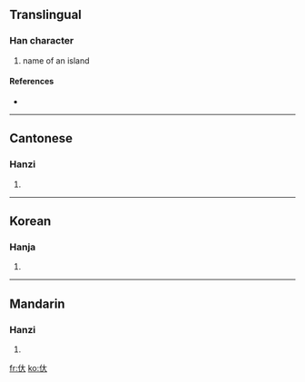 ==Translingual==

===Han character===
{{Han char|rn=9|rad=人|as=03|sn=5|four=|canj=人大 (OK)}}

# name of an island

====References====
* {{Han ref|kx=0093.080|hdz=10113.010|uh=3432|ud=13362}}

----

==Cantonese==

===Hanzi===
{{yue-hanzi|jyut=|y=[[dai6]]}}

# {{defn|Cantonese}}

----

==Korean==

===Hanja===
{{ko-hanja|hangeul=대|rv=dae|mr=tae|y=tay}}

# {{defn|Korean}}

----

==Mandarin==

===Hanzi===
{{cmn-hanzi|pin=[[dài]] ([[dai4]])|wg=tai<sup>4</sup>}}

# {{defn|Mandarin}}

[[fr:㐲]]
[[ko:㐲]]
